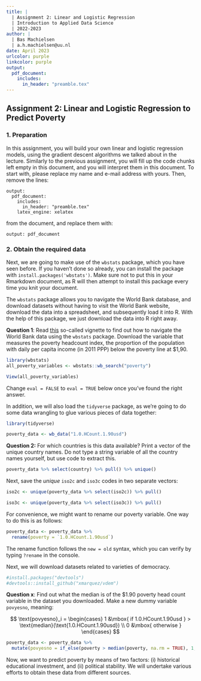 ```yaml
---
title: | 
  | Assignment 2: Linear and Logistic Regression
  | Introduction to Applied Data Science
  | 2022-2023
author: |
  | Bas Machielsen
  | a.h.machielsen@uu.nl
date: April 2023
urlcolor: purple
linkcolor: purple
output: 
  pdf_document:
    includes:
      in_header: "preamble.tex"
---
```


## Assignment 2: Linear and Logistic Regression to Predict Poverty

### 1. Preparation 

In this assignment, you will build your own linear and logistic regression models, using the gradient descent algorithms we talked about in the lecture. Similarly to the previous assignment, you will fill up the code chunks left empty in this document, and you will interpret them in this document. To start with, please replace my name and e-mail address with yours. Then, remove the lines:

```
output: 
  pdf_document:
    includes:
      in_header: "preamble.tex"
    latex_engine: xelatex
```

from the document, and replace them with: 

```
output: pdf_document
```

### 2. Obtain the required data

Next, we are going to make use of the `wbstats` package, which you have seen before. If you haven't done so already, you can install the package with `install.packages('wbstats')`. Make sure not to put this in your Rmarkdown document, as R will then attempt to install this package every time you knit your document. 

The `wbstats` package allows you to navigate the World Bank database, and download datasets without having to visit the World Bank website, download the data into a spreadsheet, and subsequently load it into R. With the help of this package, we just download the data into R right away. 

**Question 1**: Read [this](https://cran.r-project.org/web/packages/wbstats/vignettes/wbstats.html) so-called vignette to find out how to navigate the World Bank data using the `wbstats` package. Download the variable that measures the poverty headcount index, the proportion of the population with daily per capita income (in 2011 PPP) below the poverty line at $1,90.

```r
library(wbstats)
all_poverty_variables <- wbstats::wb_search("poverty")

View(all_poverty_variables)
```

Change `eval = FALSE` to `eval = TRUE` below once you've found the right answer. 

In addition, we will also load the `tidyverse` package, as we're going to do some data wrangling to glue various pieces of data together:

```r
library(tidyverse)
```

```r
poverty_data <- wb_data("1.0.HCount.1.90usd") 
```

**Question 2:** For which countries is this data available? Print a vector of the unique country names. Do not type a string variable of all the country names yourself, but use code to extract this. 

```r
poverty_data %>% select(country) %>% pull() %>% unique()
```

Next, save the _unique_ `iso2c` and `iso3c` codes in two separate vectors:

```r
iso2c <- unique(poverty_data %>% select(iso2c)) %>% pull()

iso3c <- unique(poverty_data %>% select(iso3c)) %>% pull()
```

For convenience, we might want to rename our poverty variable. One way to do this is as follows:

```r
poverty_data <- poverty_data %>%
  rename(poverty = `1.0.HCount.1.90usd`)
```
The rename function follows the `new = old` syntax, which you can verify by typing `?rename` in the console. 

Next, we will download datasets related to varieties of democracy. 

```r
#install.packages("devtools")
#devtools::install_github("xmarquez/vdem")
```


**Question x**: Find out what the median is of the $1.90 poverty head count variable in the dataset you downloaded. Make a new dummy variable `povyesno`, meaning: 

$$
\text{povyesno}_i = \begin{cases} 
1 &\mbox{ if 1.0.HCount.1.90usd } > \text{median}(\text{1.0.HCount.1.90usd}) \\
0 &\mbox{ otherwise }
\end{cases}
$$

```r
poverty_data <- poverty_data %>%
  mutate(povyesno = if_else(poverty > median(poverty, na.rm = TRUE), 1, 0))
```

Now, we want to predict poverty by means of two factors: (i) historical educational investment, and (ii) political stability. We will undertake various efforts to obtain these data from different sources. 

